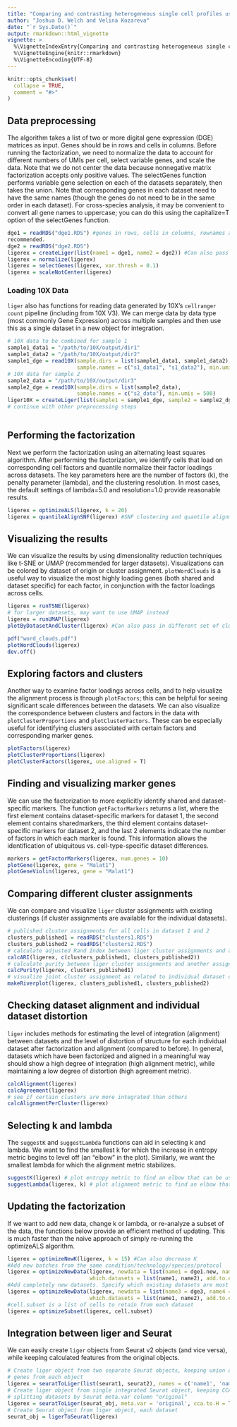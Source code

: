 ```yaml
---
title: "Comparing and contrasting heterogeneous single cell profiles using liger"
author: "Joshua D. Welch and Velina Kozareva"
date: "`r Sys.Date()`"
output: rmarkdown::html_vignette
vignette: >
  %\VignetteIndexEntry{Comparing and contrasting heterogeneous single cell profiles using liger}
  %\VignetteEngine{knitr::rmarkdown}
  %\VignetteEncoding{UTF-8}
---
```


```r
knitr::opts_chunk$set(
  collapse = TRUE,
  comment = "#>"
)
```

## Data preprocessing
The algorithm takes a list of two or more digital gene expression (DGE) matrices as input. Genes should be in rows and cells in columns.
Before running the factorization, we need to normalize the data to account for different numbers of UMIs per cell,
select variable genes, and scale the data. Note that we do not center the data because nonnegative matrix factorization accepts only
positive values. The selectGenes function performs variable gene selection on each of the datasets separately, then takes the union. Note that corresponding genes in each dataset need to have the same names (though the genes do not need to be in the same order in each dataset). For cross-species analysis, it may be convenient to convert all gene names to uppercase; you can do this using the capitalize=T option of the selectGenes function.
```r
dge1 = readRDS("dge1.RDS") #genes in rows, cells in columns, rownames and colnames included. Sparse matrix format is
recommended.
dge2 = readRDS("dge2.RDS")
ligerex = createLiger(list(name1 = dge1, name2 = dge2)) #Can also pass in more than 2 datasets
ligerex = normalize(ligerex)
ligerex = selectGenes(ligerex, var.thresh = 0.1)
ligerex = scaleNotCenter(ligerex)

```

### Loading 10X Data
`liger` also has functions for reading data generated by 10X's `cellranger count` pipeline (including
from 10X V3). We can merge data by data type (most commonly Gene Expression) across multiple samples and 
then use this as a single dataset in a new object for integration. 
```r
# 10X data to be combined for sample 1 
sample1_data1 = "/path/to/10X/output/dir1"
sample1_data2 = "/path/to/10X/output/dir2"
sample1_dge = read10X(sample.dirs = list(sample1_data1, sample1_data2), 
                      sample.names = c("s1_data1", "s1_data2"), min.umis = 500)
# 10X data for sample 2
sample2_data = "/path/to/10X/output/dir3"
sample2_dge = read10X(sample.dirs = list(sample2_data), 
                      sample.names = c("s2_data"), min.umis = 500)
liger10X = createLiger(list(sample1 = sample1_dge, sample2 = sample2_dge))
# continue with other preprocessing steps
                      
```

## Performing the factorization
Next we perform the factorization using an alternating least squares algorithm. After performing the factorization,
we identify cells that load on corresponding cell factors and quantile normalize their factor loadings across datasets.
The key parameters here are the number of factors (k), the penalty parameter (lambda), and the clustering resolution.
In most cases, the default settings of lambda=5.0 and resolution=1.0 provide reasonable results.
```r
ligerex = optimizeALS(ligerex, k = 20) 
ligerex = quantileAlignSNF(ligerex) #SNF clustering and quantile alignment
```

## Visualizing the results
We can visualize the results by using dimensionality reduction techniques like t-SNE or UMAP (recommended 
for larger datasets). Visualizations can be colored by dataset of origin or cluster assignment. 
`plotWordClouds` is a useful way to visualize the most highly loading genes (both shared and dataset
specific) for each factor, in conjunction with the factor loadings across cells.  
```r
ligerex = runTSNE(ligerex)
# for larger datasets, may want to use UMAP instead
ligerex = runUMAP(ligerex)
plotByDatasetAndCluster(ligerex) #Can also pass in different set of cluster labels to plot

pdf("word_clouds.pdf")
plotWordClouds(ligerex)
dev.off()

```

## Exploring factors and clusters
Another way to examine factor loadings across cells, and to help visualize the alignment process is 
through `plotFactors`; this can be helpful for seeing significant scale differences between the 
datasets. We can also visualize the correspondence between clusters and factors in the data with 
`plotClusterProportions` and `plotClusterFactors`. These can be especially useful for identifying 
clusters associated with certain factors and corresponding marker genes. 
```r
plotFactors(ligerex)
plotClusterProportions(ligerex)
plotClusterFactors(ligerex, use.aligned = T)
```

## Finding and visualizing marker genes
We can use the factorization to more explicitly identify shared and dataset-specific markers. The function `getFactorMarkers`
returns a list, where the first element contains dataset-specific markers for dataset 1, the second 
element contains sharedmarkers, the third element contains dataset-specific markers for dataset 2, 
and the last 2 elements indicate the number of factors in which each marker is found. This information 
allows the identification of ubiquitous vs. cell-type-specific dataset differences.
```r
markers = getFactorMarkers(ligerex, num.genes = 10)
plotGene(ligerex, gene = "Malat1")
plotGeneViolin(ligerex, gene = "Malat1")
```

## Comparing different cluster assignments 
We can compare and visualize `liger` cluster assignments with existing clusterings (if cluster assignments
are available for the individual datasets). 
```r
# published cluster assignments for all cells in dataset 1 and 2
clusters_published1 = readRDS("clusters1.RDS")
clusters_published2 = readRDS("clusters2.RDS")
# calculate adjusted Rand Index between liger cluster assignments and another assignment
calcARI(ligerex, c(clusters_published1, clusters_published2)) 
# calculate purity between liger cluster assignments and another assignment for just dataset 1 
calcPurity(ligerex, clusters_published1)
# visualize joint cluster assignment as related to individual dataset cluster assignments
makeRiverplot(ligerex, clusters_published1, clusters_published2)
```

## Checking dataset alignment and individual dataset distortion
`liger` includes methods for estimating the level of integration (alignment) between datasets and 
the level of distortion of structure for each individual dataset after factorization and alignment
(compared to before). In general, datasets which have been factorized and aligned in a meaningful way
should show a high degree of integration (high alignment metric), while maintaining a low degree of distortion 
(high agreement metric).
```r
calcAlignment(ligerex)
calcAgreement(ligerex)
# see if certain clusters are more integrated than others
calcAlignmentPerCluster(ligerex)
```

## Selecting k and lambda
The `suggestK` and `suggestLambda` functions can aid in selecting k and lambda. We want to find the smallest
k for which the increase in entropy metric begins to level off (an "elbow" in the plot). Similarly, we want the
smallest lambda for which the alignment metric stabilizes.
```r
suggestK(ligerex) # plot entropy metric to find an elbow that can be used to select the number of factors
suggestLambda(ligerex, k) # plot alignment metric to find an elbow that can be used to select the value of lambda
```

## Updating the factorization
If we want to add new data, change k or lambda, or re-analyze a subset of the data, the functions
below provide an efficient method of updating. This is much faster than the naive approach of 
simply re-running the optimizeALS algorithm.
```r
ligerex = optimizeNewK(ligerex, k = 15) #Can also decrease K
#Add new batches from the same condition/technology/species/protocol
ligerex = optimizeNewData(ligerex, newdata = list(name1 = dge1.new, name2 = dge2.new),
                          which.datasets = list(name1, name2), add.to.existing = T) 
#Add completely new datasets. Specify which existing datasets are most similar.
ligerex = optimizeNewData(ligerex, newdata = list(name3 = dge3, name4 = dge4),
                          which.datasets = list(name1, name2), add.to.existing = F) 
#cell.subset is a list of cells to retain from each dataset
ligerex = optimizeSubset(ligerex, cell.subset) 
```

## Integration between liger and Seurat
We can easily create `liger` objects from Seurat v2 objects (and vice versa), while keeping calculated 
features from the original objects. 
```r
# Create liger object from two separate Seurat objects, keeping union of top 2000 highly variable 
# genes from each object
ligerex = seuratToLiger(list(seurat1, seurat2), names = c('name1', 'name2'), num.hvg.info = 2000)
# Create liger object from single integrated Seurat object, keeping CCA factorization, 
# splitting datasets by Seurat meta.var column "original"
ligerex = seuratToLiger(seurat_obj, meta.var = 'original', cca.to.H = T)
# Create Seurat object from liger object, each dataset
seurat_obj = ligerToSeurat(ligerex)

```

